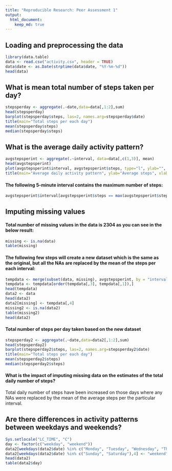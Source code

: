 ```yaml
---
title: "Reproducible Research: Peer Assessment 1"
output: 
  html_document:
    keep_md: true
---
```



## Loading and preprocessing the data
```r
library(data.table)
data <- read.csv("activity.csv", header = TRUE)
data$date <- as.Date(strptime(data$date, "%Y-%m-%d"))
head(data)
```

## What is mean total number of steps taken per day?
```r
stepsperday <- aggregate(.~date,data=data[,1:2],sum)
head(stepsperday)
barplot(stepsperday$steps, las=2, names.arg=stepsperday$date)
title(main="Total steps per each day")
mean(stepsperday$steps)
median(stepsperday$steps)
```

## What is the average daily activity pattern?
```r
avgstepsperint <- aggregate(.~interval, data=data[,c(1,3)], mean)
head(avgstepsperint)
plot(avgstepsperint$interval, avgstepsperint$steps, type="l", ylab="", xlab="", las=1)
title(main="Average daily activity pattern", ylab="Average steps", xlab="Intervals")
```

#### The following 5-minute interval contains the maximum number of steps:
```r
avgstepsperint$interval[avgstepsperint$steps == max(avgstepsperint$steps)]
```

## Imputing missing values

#### Total number of missing values in the data is 2304 as you can see in the below result:
```r
missing <- is.na(data)
table(missing)
```

#### The following few steps will create a new dataset which is the same as the original, but all the NAs are replaced by the mean of the steps per each interval:
```r
tempdata <- merge(subset(data, missing), avgstepsperint, by = "interval")
tempdata <- tempdata[order(tempdata[,3], tempdata[,1]),]
head(tempdata)
data2 <- data
head(data2)
data2[missing] <- tempdata[,4]
missing2 <- is.na(data2)
table(missing2)
head(data2)
```

#### Total number of steps per day taken based on the new dataset
```r
stepsperday2 <- aggregate(.~date,data=data2[,1:2],sum)
head(stepsperday2)
barplot(stepsperday2$steps, las=2, names.arg=stepsperday2$date)
title(main="Total steps per each day")
mean(stepsperday2$steps)
median(stepsperday2$steps)
```

#### What is the impact of imputing missing data on the estimates of the total daily number of steps?
Total daily number of steps have been increased on those days where any NAs were replaced by the mean of the average steps per the particular interval.

## Are there differences in activity patterns between weekdays and weekends?
```r
Sys.setlocale("LC_TIME", "C")
day <- factor(c("weekday", "weekend"))
data2[weekdays(data2$date) %in% c("Monday", "Tuesday", "Wednesday", "Thursday", "Friday"),4] <- "weekday"
data2[weekdays(data2$date) %in% c("Sunday", "Saturday"),4] <- "weekend"
head(data2)
table(data2$day)
```
